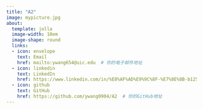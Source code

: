 ```yaml
---
title: "A2"
image: mypicture.jpg
about:
  template: jolla
  image-width: 10em
  image-shape: round
  links:
  - icon: envelope 
    text: Email  
    href: mailto:ywang654@uic.edu  # 你的电子邮件地址
  - icon: linkedin
    text: LinkedIn
    href: https://www.linkedin.com/in/%E8%AF%AD%E9%9C%8F-%E7%8E%8B-b125292ba/  # 你的LinkedIn地址
  - icon: github
    text: GitHub
    href: https://github.com/ywang0904/A2  # 你的GitHub地址
---
```



```r



```
